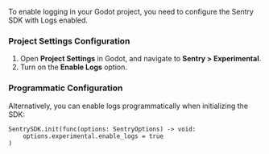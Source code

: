 To enable logging in your Godot project, you need to configure the Sentry SDK with Logs enabled.

### Project Settings Configuration

1. Open **Project Settings** in Godot, and navigate to **Sentry > Experimental**.
2. Turn on the **Enable Logs** option.

### Programmatic Configuration

Alternatively, you can enable logs programmatically when initializing the SDK:

```GDScript
SentrySDK.init(func(options: SentryOptions) -> void:
	options.experimental.enable_logs = true
)
```
